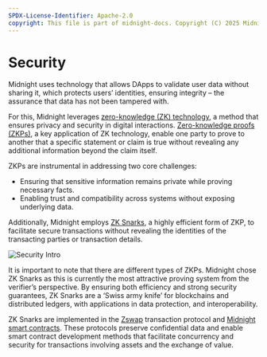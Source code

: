 ```yaml
---
SPDX-License-Identifier: Apache-2.0
copyright: This file is part of midnight-docs. Copyright (C) 2025 Midnight Foundation. Licensed under the Apache License, Version 2.0 (the "License"); You may not use this file except in compliance with the License. You may obtain a copy of the License at http://www.apache.org/licenses/LICENSE-2.0 Unless required by applicable law or agreed to in writing, software distributed under the License is distributed on an "AS IS" BASIS, WITHOUT WARRANTIES OR CONDITIONS OF ANY KIND, either express or implied. See the License for the specific language governing permissions and limitations under the License.
---
```


# Security

Midnight uses technology that allows DApps to validate user data without sharing it, which protects users’ identities, ensuring integrity – the assurance that data has not been tampered with. 

For this, Midnight leverages [zero-knowledge (ZK) technology](../../understanding-midnights-technology/), a method that ensures privacy and security in digital interactions. [Zero-knowledge proofs (ZKPs)](/docs/learn/02-understanding-midnights-technology/02-zero-knowledge-proofs.mdx), a key application of ZK technology, enable one party to prove to another that a specific statement or claim is true without revealing any additional information beyond the claim itself.

ZKPs are instrumental in addressing two core challenges:

- Ensuring that sensitive information remains private while proving necessary facts.
- Enabling trust and compatibility across systems without exposing underlying data.

Additionally, Midnight employs [ZK Snarks](/docs/learn/04-glossary.mdx#zk-snarks), a highly efficient form of ZKP, to facilitate secure transactions without revealing the identities of the transacting parties or transaction details.

![Security Intro](/img/ZKP.png)

It is important to note that there are different types of ZKPs. Midnight chose ZK Snarks as this is currently the most attractive proving system from the verifier’s perspective. By ensuring both efficiency and strong security guarantees, ZK Snarks are a ‘Swiss army knife’ for blockchains and distributed ledgers, with applications in data protection, and interoperability. 

ZK Snarks are implemented in the 
[Zswap](/docs/learn/02-understanding-midnights-technology/06-zswap.mdx) transaction protocol and [Midnight smart contracts](../../../develop/how-midnight-works/smart-contracts.mdx). These protocols preserve confidential data and enable smart contract development methods that facilitate concurrency and security for transactions involving assets and the exchange of value. 
